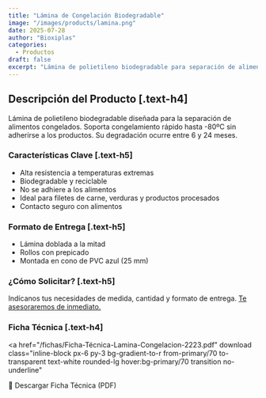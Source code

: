 ```yaml
---
title: "Lámina de Congelación Biodegradable"
image: "/images/products/lamina.png"
date: 2025-07-28
author: "Bioxiplas"
categories:
  - Productos
draft: false
excerpt: "Lámina de polietileno biodegradable para separación de alimentos congelados. Resistente hasta -80ºC."
---
```


## Descripción del Producto [.text-h4]

Lámina de polietileno biodegradable diseñada para la separación de alimentos congelados. Soporta congelamiento rápido hasta -80ºC sin adherirse a los productos. Su degradación ocurre entre 6 y 24 meses.

### Características Clave [.text-h5]

- Alta resistencia a temperaturas extremas  
- Biodegradable y reciclable  
- No se adhiere a los alimentos  
- Ideal para filetes de carne, verduras y productos procesados  
- Contacto seguro con alimentos

### Formato de Entrega [.text-h5]

- Lámina doblada a la mitad  
- Rollos con prepicado  
- Montada en cono de PVC azul (25 mm)

### ¿Cómo Solicitar? [.text-h5]

Indícanos tus necesidades de medida, cantidad y formato de entrega. <u>Te asesoraremos de inmediato.</u>


### Ficha Técnica [.text-h4]
<a
  href="/fichas/Ficha-Técnica-Lamina-Congelacion-2223.pdf"
  download
  class="inline-block px-6 py-3 bg-gradient-to-r from-primary/70 to-transparent text-white rounded-lg hover:bg-primary/70 transition no-underline"
>
  📄 Descargar Ficha Técnica (PDF)
</a>